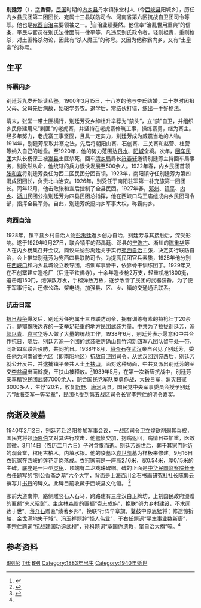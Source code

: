 {{Infobox_Person
| name =别廷芳
|image= 
|box_width= 170px
|occupation= 宛西自治首领
| period = 20世纪 
|birth_name= 
| sex = 男
| other_names = 香斋
|birth_date=1883年12月25日
|birth_place= {{QING-1862}}[[河南省_(清朝)|河南]][[内乡|内乡]]丹水镇张堂村
|death_date=1940年3月14日
|death_place= {{ROC}}内乡
| nationality = {{ROC}}
| residence =
| party =
| religion =
| spouse =
| relatives =
|education=私塾
| past =内乡县民团第二团团长<br>宛属十三县联防司令<br>河南省第六区抗战自卫团司令
| work =
| award = 
}}
'''别廷芳'''（{{bd|1883年|12月25日|1940年|3月14日|catIdx=B别}}），[[表字|字]]'''香斋'''，[[中華民國|民国]]时期的[[内乡县|内乡县]]丹水镇张堂村人（今[[西峡县|西峡县]]阳城乡），历任内乡县民团第二团团长、宛属十三县联防司令、河南省第六区抗战自卫团司令等职。他也是[[宛西自治|宛西自治]]主要领袖之一。<ref>{{cite web|url=http://www.bxwcn.com/Article.asp?ArticleID=557|title=别廷芳传奇|publisher=中华别姓网|date=2010-03-16|language=zh-hans|accessdate=2011-08-12|archive-date=2019-04-22|archive-url=https://web.archive.org/web/20190422022441/http://bxwcn.com/Article.asp?ArticleID=557|dead-url=no}}</ref>自治业绩斐然。他信奉“治乱世用重典”的信条，平民与官员在别氏法律面前一律平等，凡违反别氏政令者，轻则棍责，重则枪杀，对土匪格杀勿论，因此有“杀人魔王”的称号。又因为他称霸内乡，又有“土皇帝”的称号。

==生平==

===称霸内乡===
别廷芳九岁开始读私塾，1900年3月15日，十八岁的他与李氏结婚，二十岁时因祖父母、父母先后病故，始辍学务农。退学后，常结伙打猎，练出一手好枪法。

清末，张堂一带土匪横行，别廷芳受乡绅杜升举荐为“禁头”，立“禁”自卫，并组织乡民修建用来“剿匪”的老虎寨，并坚持在老虎寨修筑工事，操练寨勇，继为寨主。经多年努力，老虎寨工事坚固，且具一定实力，别廷芳成为威震当地的人物。1914年，别廷芳采取并寨之法，先后将朝阳山寨、石创寨、三关寨和赵营、杜营等纳入自己的地盘。至1920年，他的势力范围达[[丹水镇|丹水]]、[[阳城镇|阳城]]全境。次年，[[回车乡|回车民团]]大队长杨保三被[[嵩县|嵩县]]土匪杀死，回车[[清乡局|清乡局]]局长[[符春轩|符春轩]]邀请别廷芳主持回车局事务，别欣然从命，他统辖的兵力很快发展至500余人。1922年春，内乡民团首领[[张和宣|张和宣]]将别廷芳委任为西二区民团分团首领。1923年，南阳镇守任别廷芳为第四混成团团长，负责北山治安。1926年，别受任于南阳驻军第一补充旅第一团团长。同年12月，他击败张和宣后控制了全县民团。1927年春，[[邓州|邓州]]、[[镇平|镇平]]、[[内乡|内乡]]、[[淅川|淅川]]民团公推别廷芳为四县民团总指挥，他在西峡口马王庙组成内乡民团司令部，指挥全县军务。自此，别廷芳统揽内乡军事大权，称霸内乡。

===宛西自治===
{{main|宛西自治}}
1928年，镇平县乡村自治人物[[彭禹廷|彭禹廷]]返乡创办自治，别廷芳与其接触后，深受影响。遂于1929年9月27日，联合镇平的彭禹廷、邓县的[[宁洗古|宁洗古]]、淅川的[[陈重华|陈重华]]等人在内乡杨集召开会议，商议采纳彭禹廷关于实行[[宛西自治|宛西自治]]主张，决定实行联防自治，会上推举别廷芳为宛西四县联防司令。为提高民团官兵素质，1928年他分别在[[西峡口|西峡口]]和内乡县城设立教导团，培训军事骨干，依靠骨干训练团丁。1929年又在石创寨建立造枪厂（后迁至铁佛寺），十余年造步枪2万支，轻重机枪1800挺，迫击炮150门，炮弹数万发，手榴弹数万枚，逐步改善了民团的武器装备。为了便于军事行动，还修公路、架电线，加强县、区、乡、镇的交通通讯联系。

===抗击日寇===
[[抗日战争|抗日战争]]爆发后，别廷芳任宛属十三县联防司令，拥有训练有素的持枪壮丁20余万，是[[湖北省|鄂]][[豫|豫]][[陕|陕]]边界的一支举足轻重的地方民团武装力量。[[中共|中共]]为了拉拢别廷芳，派[[郭以青|郭以青]]、[[袁宝华|袁宝华]]等人做了大量的统战工作，1938年6月，别廷芳表示愿意和中共合作抗日，随后，别廷芳派一个团的武装驻防[[确山县|确山县]][[竹沟|竹沟]][[新四军|新四军]]八团队留守处一带，同新四军联合设防，共同抗日。1938年8月，[[蒋介石|蒋介石]]在[[武汉|武汉]]亲自召见了别廷芳，委任他为河南省委六区（即南阳地区）抗敌自卫团司令。从武汉回到宛西后，别廷芳就公开反共，并逮捕镇平亲共人士[[王扶山|王扶山]]，面对这种局面，中共又派出别廷芳的至交[[李益闻|李益闻]]出面斡旋，王扶山被释放。<ref>{{cite web|url=http://xixiads.no21.cuttle.com.cn/ReadNews.asp?NewsID=324|title=共产党在西峡的统战工作|publisher=西峡县委党史研究室|date=2008年5月22日|language=zh-hans}}{{Dead link|date=2018年7月 |bot=InternetArchiveBot |fix-attempted=no }}</ref>1939年5月，在第一次新唐抗战中，别廷芳亲率精锐民团武装7000余人，配合国民党军队英勇作战，大破日军，消灭日寇3000多人，生俘120名，收复[[新野|新野]]、[[唐河|唐河]]两县。国民党中央军事委员会授予别廷芳“陆海空军一等奖章”，民团也受到第五战区司令长官[[李宗仁|李宗仁]]的明令嘉奖。

==病逝及陵墓==
1940年2月2日，别廷芳赴[[洛阳|洛阳]]参加军事会议，一战区司令[[卫立煌|卫立煌]]欲削弱其兵权，国民党将领[[汤恩伯|汤恩伯]]又对其进行攻击，他羞愤交加，抱病返回，病情日益加重，医效甚微。3月14日（农历二月六日）子时含恨而逝。别廷芳逝世后，葬于其家门附近的观音堂，棺用古柏木，内填水银。他的陵墓以[[袁世凯|袁世凯]]墓为样板来修建。9月16日衣冠冢在西峡的莲花寺岗落成。衣冠冢前是一座高2.16米，宽0.54米，厚0.15米的主碑。底座是一巨型[[龟|灵龟]]，顶端有二龙戏珠碑帽。碑的正面是[[中华民国监察院|中华民国监察院长]][[于右任|于右任]]题写的“别公香斋之墓”六个大字，背面是上海百川金石书画研究社社长[[陈懒云|陈懒云]]撰写并[[书丹|书丹]]的碑文。此碑目前收藏于西峡县文化馆。
<ref name="btfygl">{{cite web|url=http://www.xixia.gov.cn/html/ff8080811ac7dead011ac9fd17e800a1/2008110509375074.html|title=别廷芳|publisher=西峡县政府|date=2008-11-05|language=zh-hans|access-date=2011-08-12|archive-url=https://web.archive.org/web/20130313184336/http://www.xixia.gov.cn/html/ff8080811ac7dead011ac9fd17e800a1/2008110509375074.html|archive-date=2013-03-13|dead-url=yes}}</ref>

冢前大道南伸，路侧雕竖石人石马，跨路建有三座汉白玉牌坊，上刻国民政府颁赠的匾额“忠义昭彰”。主席[[林森|林森]]赠的匾额“赍志成旃”，挽联“努力乡村建设，不求闻达于世”。[[蒋介石|蒋介石]]赠匾“绩著乡邦”，挽联“行阵早搴旗，鼙鼓中原思猛将；修途惊折轴，金戈满地失干城”。[[冯玉祥|冯玉祥]]题辞“怪人伟业”，[[于右任|于右任]]题词“平生事业数新唐”，[[李宗仁|李宗仁]]题词“抗战建国功追武穆”，[[孙科|孙科]]题词“承国你遗教，擎自治大旗”等。<ref name="btfygl"/>

== 参考资料 ==
{{reflist}}
{{宛西自治四首领}}
[[Category:中華民國大陸時期政治人物|B别彭]]
[[Category:别姓|T廷]]
[[Category:西峡人|B别]]
[[Category:1883年出生|Category:1883年出生]]
[[Category:1940年逝世|Category:1940年逝世]]